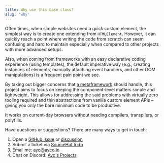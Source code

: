 ```yaml
---
title: Why use this base class?
slug: 'why'
---
```



Often times, when simple websites need a quick custom element, the simplest way is to create one extending from `HTMLElement`. However, it can quickly reach a point where writing the code from scratch can seem confusing and hard to maintain especially when compared to other projects with more advanced setups.

Also, when coming from frameworks with an easy declarative coding experience (using templates), the default imperative way (e.g., creating instances of elements, manually attaching event handlers, and other DOM manipulations) is a frequent pain point we see.

By taking out bigger concerns that [a metaframework](https://github.com/ayoayco/mcfly) should handle, this project aims to focus on keeping the component-level matters simple and lightweight. This allows for addressing the said problems with virtually zero tooling required and thin abstractions from vanilla custom element APIs – giving you only the bare minimum code to be productive.

It works on current-day browsers without needing compilers, transpilers, or polyfills.

<Aside type="tip">
Have questions or suggestions? There are many ways to get in touch:

1. Open a [GitHub issue](https://github.com/ayoayco/wcb/issues/new) or [discussion](https://github.com/ayoayco/wcb/discussions)
1. Submit a ticket via [SourceHut todo](https://todo.sr.ht/~ayoayco/wcb)
1. Email me: [ayo@ayco.io](mailto:ayo@ayco.io)
1. Chat on Discord: [Ayo's Projects](https://discord.gg/kkvW7GYNAp)
</Aside>